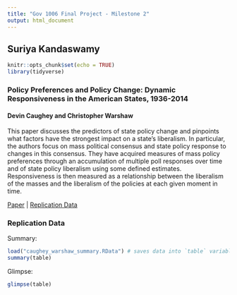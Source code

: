 ```yaml
---
title: "Gov 1006 Final Project - Milestone 2"
output: html_document
---
```


## Suriya Kandaswamy

```r
knitr::opts_chunk$set(echo = TRUE)
library(tidyverse)
```

### Policy Preferences and Policy Change: Dynamic Responsiveness in the American States, 1936-2014
#### Devin Caughey and Christopher Warshaw

This paper discusses the predictors of state policy change and pinpoints what factors have the strongest impact on a state's liberalism. In particular, the authors focus on mass political consensus and state policy response to changes in this consensus. They have acquired measures of mass policy preferences through an accumulation of multiple poll responses over time and of state policy liberalism using some defined estimates. Responsiveness is then measured as a relationship between the liberalism of the masses and the liberalism of the policies at each given moment in time.

[Paper](https://www-cambridge-org.ezp-prod1.hul.harvard.edu/core/services/aop-cambridge-core/content/view/8EC04664B89C28D46EDC266E3313BBBC/S0003055417000533a.pdf/policy_preferences_and_policy_change_dynamic_responsiveness_in_the_american_states_19362014.pdf) | [Replication Data](https://dataverse.harvard.edu/dataset.xhtml?persistentId=doi:10.7910/DVN/K3QWZW)

### Replication Data
Summary:
```r
load("caughey_warshaw_summary.RData") # saves data into `table` variable
summary(table)
```

Glimpse:
```r
glimpse(table)
```